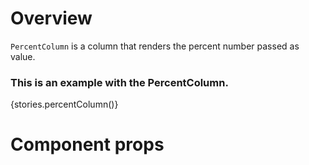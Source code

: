
<Meta title="Modules/Listview/Components/PercentColumn" component={PercentColumn} />

# Overview

`PercentColumn` is a column that renders the percent number passed as value.

### This is an example with the PercentColumn.

<Preview>
    <Story name="PercentColumn">{stories.percentColumn()}</Story>
</Preview>

# Component props

<Props of={PercentColumn} />
